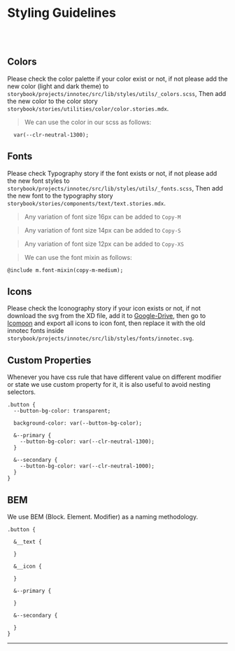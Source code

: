 
<Meta title="Styling Guidlines" />


# Styling Guidelines

<br></br>

## Colors

Please check the color palette if your color exist or not, if not please add the new color (light and dark theme) to `storybook/projects/innotec/src/lib/styles/utils/_colors.scss`, Then add the new color to the color story `storybook/stories/utilities/color/color.stories.mdx`.

> We can use the color in our scss as follows:

```
  var(--clr-neutral-1300);

```


## Fonts

Please check Typography story if the font exists or not, if not please add the new font styles to `storybook/projects/innotec/src/lib/styles/utils/_fonts.scss`, Then add the new font to the typography story `storybook/stories/components/text/text.stories.mdx`.

> Any variation of font size 16px can be added to ``Copy-M``

> Any variation of font size 14px can be added to ``Copy-S`` 

> Any variation of font size 12px can be added to ``Copy-XS``

> We can use the font mixin as follows:

```
@include m.font-mixin(copy-m-medium);

```

## Icons

Please check the Iconography story if your icon exists or not, if not download the svg from the XD file, add it to [Google-Drive](https://drive.google.com/drive/folders/172EtkfmV3fqKG6HOCxkXTUqhmT9B8wH8), then go to [Icomoon](https://icomoon.io/app/#/select/font) and export all icons to icon font, then replace it with the old innotec fonts inside `storybook/projects/innotec/src/lib/styles/fonts/innotec.svg`.

## Custom Properties

Whenever you have css rule that have different value on different modifier or state we use custom property for it, it is also useful to avoid nesting selectors.

```
.button {
  --button-bg-color: transparent;

  background-color: var(--button-bg-color);

  &--primary {
    --button-bg-color: var(--clr-neutral-1300);
  }

  &--secondary {
    --button-bg-color: var(--clr-neutral-1000);
  }
}

```

## BEM

We use BEM (Block. Element. Modifier) as a naming methodology.

```
.button {

  &__text {
    
  }

  &__icon {
    
  }

  &--primary {
    
  }

  &--secondary {

  }
}

```

<hr />
